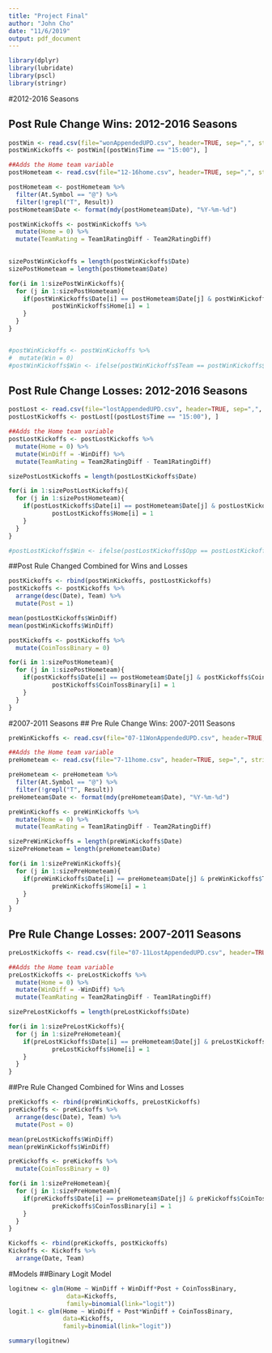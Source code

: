 ```yaml
---
title: "Project Final"
author: "John Cho"
date: "11/6/2019"
output: pdf_document
---
```

```r
library(dplyr)
library(lubridate)
library(pscl)
library(stringr)
```

#2012-2016 Seasons

## Post Rule Change Wins: 2012-2016 Seasons
```r
postWin <- read.csv(file="wonAppendedUPD.csv", header=TRUE, sep=",", stringsAsFactors = FALSE)
postWinKickoffs <- postWin[(postWin$Time == "15:00"), ]

##Adds the Home team variable
postHometeam <- read.csv(file="12-16home.csv", header=TRUE, sep=",", stringsAsFactors = FALSE)

postHometeam <- postHometeam %>% 
  filter(At.Symbol == "@") %>% 
  filter(!grepl("T", Result))
postHometeam$Date <- format(mdy(postHometeam$Date), "%Y-%m-%d")

postWinKickoffs <- postWinKickoffs %>% 
  mutate(Home = 0) %>% 
  mutate(TeamRating = Team1RatingDiff - Team2RatingDiff)
  

sizePostWinKickoffs = length(postWinKickoffs$Date)
sizePostHometeam = length(postHometeam$Date)

for(i in 1:sizePostWinKickoffs){
  for (j in 1:sizePostHometeam){
    if(postWinKickoffs$Date[i] == postHometeam$Date[j] & postWinKickoffs$Team[i] == postHometeam$Opp[j]){
            postWinKickoffs$Home[i] = 1
    }
  }
}


#postWinKickoffs <- postWinKickoffs %>% 
#  mutate(Win = 0)
#postWinKickoffs$Win <- ifelse(postWinKickoffs$Team == postWinKickoffs$Home, 1, 0)
```

## Post Rule Change Losses: 2012-2016 Seasons
```r
postLost <- read.csv(file="lostAppendedUPD.csv", header=TRUE, sep=",", stringsAsFactors = FALSE)
postLostKickoffs <- postLost[(postLost$Time == "15:00"), ]

##Adds the Home team variable
postLostKickoffs <- postLostKickoffs %>% 
  mutate(Home = 0) %>% 
  mutate(WinDiff = -WinDiff) %>% 
  mutate(TeamRating = Team2RatingDiff - Team1RatingDiff)

sizePostLostKickoffs = length(postLostKickoffs$Date)

for(i in 1:sizePostLostKickoffs){
  for (j in 1:sizePostHometeam){
    if(postLostKickoffs$Date[i] == postHometeam$Date[j] & postLostKickoffs$Opp[i] == postHometeam$Opp[j]){
            postLostKickoffs$Home[i] = 1
    }
  }
}

#postLostKickoffs$Win <- ifelse(postLostKickoffs$Opp == postLostKickoffs$CoinToss, 1, 0)
```


##Post Rule Changed Combined for Wins and Losses
```r
postKickoffs <- rbind(postWinKickoffs, postLostKickoffs)
postKickoffs <- postKickoffs %>% 
  arrange(desc(Date), Team) %>% 
  mutate(Post = 1)

mean(postLostKickoffs$WinDiff)
mean(postWinKickoffs$WinDiff)
```

```r
postKickoffs <- postKickoffs %>% 
  mutate(CoinTossBinary = 0)

for(i in 1:sizePostHometeam){
  for (j in 1:sizePostHometeam){
    if(postKickoffs$Date[i] == postHometeam$Date[j] & postKickoffs$CoinToss[i] == postHometeam$Opp[j]){
            postKickoffs$CoinTossBinary[i] = 1
    }
  }
}
```

#2007-2011 Seasons
## Pre Rule Change Wins: 2007-2011 Seasons
```r
preWinKickoffs <- read.csv(file="07-11WonAppendedUPD.csv", header=TRUE, sep=",", stringsAsFactors = FALSE)

##Adds the Home team variable
preHometeam <- read.csv(file="7-11home.csv", header=TRUE, sep=",", stringsAsFactors = FALSE)

preHometeam <- preHometeam %>% 
  filter(At.Symbol == "@") %>% 
  filter(!grepl("T", Result))
preHometeam$Date <- format(mdy(preHometeam$Date), "%Y-%m-%d")

preWinKickoffs <- preWinKickoffs %>% 
  mutate(Home = 0) %>% 
  mutate(TeamRating = Team1RatingDiff - Team2RatingDiff)

sizePreWinKickoffs = length(preWinKickoffs$Date)
sizePreHometeam = length(preHometeam$Date)

for(i in 1:sizePreWinKickoffs){
  for (j in 1:sizePreHometeam){
    if(preWinKickoffs$Date[i] == preHometeam$Date[j] & preWinKickoffs$Team[i] == preHometeam$Opp[j]){
            preWinKickoffs$Home[i] = 1
    }
  }
}
```

## Pre Rule Change Losses: 2007-2011 Seasons
```r
preLostKickoffs <- read.csv(file="07-11LostAppendedUPD.csv", header=TRUE, sep=",", stringsAsFactors = FALSE)

##Adds the Home team variable
preLostKickoffs <- preLostKickoffs %>% 
  mutate(Home = 0) %>% 
  mutate(WinDiff = -WinDiff) %>% 
  mutate(TeamRating = Team2RatingDiff - Team1RatingDiff)

sizePreLostKickoffs = length(preLostKickoffs$Date)

for(i in 1:sizePreLostKickoffs){
  for (j in 1:sizePreHometeam){
    if(preLostKickoffs$Date[i] == preHometeam$Date[j] & preLostKickoffs$Opp[i] == preHometeam$Opp[j]){
            preLostKickoffs$Home[i] = 1
    }
  }
}
```

##Pre Rule Changed Combined for Wins and Losses
```r
preKickoffs <- rbind(preWinKickoffs, preLostKickoffs)
preKickoffs <- preKickoffs %>% 
  arrange(desc(Date), Team) %>% 
  mutate(Post = 0)

mean(preLostKickoffs$WinDiff)
mean(preWinKickoffs$WinDiff)
```
```r
preKickoffs <- preKickoffs %>% 
  mutate(CoinTossBinary = 0)

for(i in 1:sizePreHometeam){
  for (j in 1:sizePreHometeam){
    if(preKickoffs$Date[i] == preHometeam$Date[j] & preKickoffs$CoinToss[i] == preHometeam$Opp[j]){
            preKickoffs$CoinTossBinary[i] = 1
    }
  }
}
```

```r
Kickoffs <- rbind(preKickoffs, postKickoffs)
Kickoffs <- Kickoffs %>% 
  arrange(Date, Team)
```

#Models
##Binary Logit Model
```r
logitnew <- glm(Home ~ WinDiff + WinDiff*Post + CoinTossBinary,
                data=Kickoffs,
                family=binomial(link="logit"))
logit.1 <- glm(Home ~ WinDiff + Post*WinDiff + CoinTossBinary, 
               data=Kickoffs, 
               family=binomial(link="logit"))

summary(logitnew)
```
